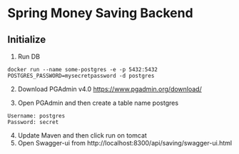 # Spring Money Saving Backend

## Initialize
1. Run DB
```
docker run --name some-postgres -e -p 5432:5432 POSTGRES_PASSWORD=mysecretpassword -d postgres
```
2. Download PGAdmin v4.0 https://www.pgadmin.org/download/

3. Open PGAdmin and then create a table name postgres

```
Username: postgres
Password: secret
```

4. Update Maven and then click run on tomcat
5. Open Swagger-ui from http://localhost:8300/api/saving/swagger-ui.html